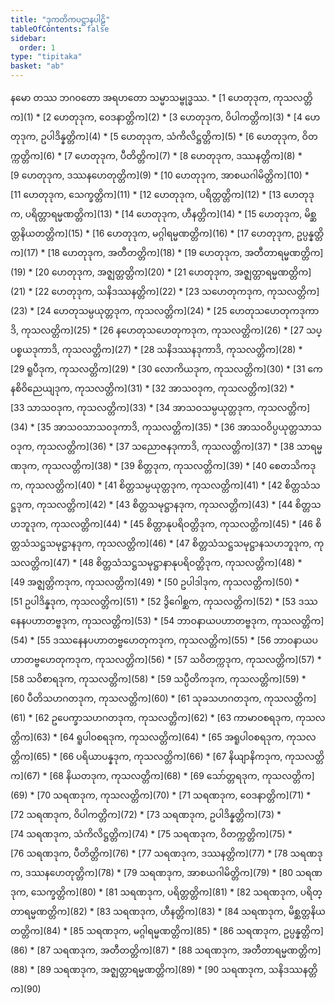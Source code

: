 ```yaml
---
title: "ဒုကတိကပဋ္ဌာနပါဠိ"
tableOfContents: false
sidebar:
  order: 1
type: "tipitaka"
basket: "ab"
---
```


<Paragraph number="1" type="center">
နမော တဿ ဘဂဝတော အရဟတော သမ္မာသမ္ဗုဒ္ဓဿ.

</Paragraph>

<TableOfContents>
* [1 ဟေတုဒုက, ကုသလတ္တိက](1)
* [2 ဟေတုဒုက, ဝေဒနာတ္တိက](2)
* [3 ဟေတုဒုက, ဝိပါကတ္တိက](3)
* [4 ဟေတုဒုက, ဥပါဒိန္နတ္တိက](4)
* [5 ဟေတုဒုက, သံကိလိဋ္ဌတ္တိက](5)
* [6 ဟေတုဒုက, ဝိတက္ကတ္တိက](6)
* [7 ဟေတုဒုက, ပီတိတ္တိက](7)
* [8 ဟေတုဒုက, ဒဿနတ္တိက](8)
* [9 ဟေတုဒုက, ဒဿနဟေတုတ္တိက](9)
* [10 ဟေတုဒုက, အာစယဂါမိတ္တိက](10)
* [11 ဟေတုဒုက, သေက္ခတ္တိက](11)
* [12 ဟေတုဒုက, ပရိတ္တတ္တိက](12)
* [13 ဟေတုဒုက, ပရိတ္တာရမ္မဏတ္တိက](13)
* [14 ဟေတုဒုက, ဟီနတ္တိက](14)
* [15 ဟေတုဒုက, မိစ္ဆတ္တနိယတတ္တိက](15)
* [16 ဟေတုဒုက, မဂ္ဂါရမ္မဏတ္တိက](16)
* [17 ဟေတုဒုက, ဥပ္ပန္နတ္တိက](17)
* [18 ဟေတုဒုက, အတီတတ္တိက](18)
* [19 ဟေတုဒုက, အတီတာရမ္မဏတ္တိက](19)
* [20 ဟေတုဒုက, အဇ္ဈတ္တတ္တိက](20)
* [21 ဟေတုဒုက, အဇ္ဈတ္တာရမ္မဏတ္တိက](21)
* [22 ဟေတုဒုက, သနိဒဿနတ္တိက](22)
* [23 သဟေတုကဒုက, ကုသလတ္တိက](23)
* [24 ဟေတုသမ္ပယုတ္တဒုက, ကုသလတ္တိက](24)
* [25 ဟေတုသဟေတုကဒုကာဒိ, ကုသလတ္တိက](25)
* [26 နဟေတုသဟေတုကဒုက, ကုသလတ္တိက](26)
* [27 သပ္ပစ္စယဒုကာဒိ, ကုသလတ္တိက](27)
* [28 သနိဒဿနဒုကာဒိ, ကုသလတ္တိက](28)
* [29 ရူပီဒုက, ကုသလတ္တိက](29)
* [30 လောကိယဒုက, ကုသလတ္တိက](30)
* [31 ကေနစိဝိညေယျဒုက, ကုသလတ္တိက](31)
* [32 အာသဝဒုက, ကုသလတ္တိက](32)
* [33 သာသဝဒုက, ကုသလတ္တိက](33)
* [34 အာသဝသမ္ပယုတ္တဒုက, ကုသလတ္တိက](34)
* [35 အာသဝသာသဝဒုကာဒိ, ကုသလတ္တိက](35)
* [36 အာသဝဝိပ္ပယုတ္တသာသဝဒုက, ကုသလတ္တိက](36)
* [37 သညောဇနဒုကာဒိ, ကုသလတ္တိက](37)
* [38 သာရမ္မဏဒုက, ကုသလတ္တိက](38)
* [39 စိတ္တဒုက, ကုသလတ္တိက](39)
* [40 စေတသိကဒုက, ကုသလတ္တိက](40)
* [41 စိတ္တသမ္ပယုတ္တဒုက, ကုသလတ္တိက](41)
* [42 စိတ္တသံသဋ္ဌဒုက, ကုသလတ္တိက](42)
* [43 စိတ္တသမုဋ္ဌာနဒုက, ကုသလတ္တိက](43)
* [44 စိတ္တသဟဘူဒုက, ကုသလတ္တိက](44)
* [45 စိတ္တာနုပရိဝတ္တိဒုက, ကုသလတ္တိက](45)
* [46 စိတ္တသံသဋ္ဌသမုဋ္ဌာနဒုက, ကုသလတ္တိက](46)
* [47 စိတ္တသံသဋ္ဌသမုဋ္ဌာနသဟဘူဒုက, ကုသလတ္တိက](47)
* [48 စိတ္တသံသဋ္ဌသမုဋ္ဌာနာနုပရိဝတ္တိဒုက, ကုသလတ္တိက](48)
* [49 အဇ္ဈတ္တိကဒုက, ကုသလတ္တိက](49)
* [50 ဥပါဒါဒုက, ကုသလတ္တိက](50)
* [51 ဥပါဒိန္နဒုက, ကုသလတ္တိက](51)
* [52 ဒွိဂေါစ္ဆက, ကုသလတ္တိက](52)
* [53 ဒဿနေနပဟာတဗ္ဗဒုက, ကုသလတ္တိက](53)
* [54 ဘာဝနာယပဟာတဗ္ဗဒုက, ကုသလတ္တိက](54)
* [55 ဒဿနေနပဟာတဗ္ဗဟေတုကဒုက, ကုသလတ္တိက](55)
* [56 ဘာဝနာယပဟာတဗ္ဗဟေတုကဒုက, ကုသလတ္တိက](56)
* [57 သဝိတက္ကဒုက, ကုသလတ္တိက](57)
* [58 သဝိစာရဒုက, ကုသလတ္တိက](58)
* [59 သပ္ပီတိကဒုက, ကုသလတ္တိက](59)
* [60 ပီတိသဟဂတဒုက, ကုသလတ္တိက](60)
* [61 သုခသဟဂတဒုက, ကုသလတ္တိက](61)
* [62 ဥပေက္ခာသဟဂတဒုက, ကုသလတ္တိက](62)
* [63 ကာမာဝစရဒုက, ကုသလတ္တိက](63)
* [64 ရူပါဝစရဒုက, ကုသလတ္တိက](64)
* [65 အရူပါဝစရဒုက, ကုသလတ္တိက](65)
* [66 ပရိယာပန္နဒုက, ကုသလတ္တိက](66)
* [67 နိယျာနိကဒုက, ကုသလတ္တိက](67)
* [68 နိယတဒုက, ကုသလတ္တိက](68)
* [69 သော်တ္တရဒုက, ကုသလတ္တိက](69)
* [70 သရဏဒုက, ကုသလတ္တိက](70)
* [71 သရဏဒုက, ဝေဒနာတ္တိက](71)
* [72 သရဏဒုက, ဝိပါကတ္တိက](72)
* [73 သရဏဒုက, ဥပါဒိန္နတ္တိက](73)
* [74 သရဏဒုက, သံကိလိဋ္ဌတ္တိက](74)
* [75 သရဏဒုက, ဝိတက္ကတ္တိက](75)
* [76 သရဏဒုက, ပီတိတ္တိက](76)
* [77 သရဏဒုက, ဒဿနတ္တိက](77)
* [78 သရဏဒုက, ဒဿနဟေတုတ္တိက](78)
* [79 သရဏဒုက, အာစယဂါမိတ္တိက](79)
* [80 သရဏဒုက, သေက္ခတ္တိက](80)
* [81 သရဏဒုက, ပရိတ္တတ္တိက](81)
* [82 သရဏဒုက, ပရိတ္တာရမ္မဏတ္တိက](82)
* [83 သရဏဒုက, ဟီနတ္တိက](83)
* [84 သရဏဒုက, မိစ္ဆတ္တနိယတတ္တိက](84)
* [85 သရဏဒုက, မဂ္ဂါရမ္မဏတ္တိက](85)
* [86 သရဏဒုက, ဥပ္ပန္နတ္တိက](86)
* [87 သရဏဒုက, အတီတတ္တိက](87)
* [88 သရဏဒုက, အတီတာရမ္မဏတ္တိက](88)
* [89 သရဏဒုက, အဇ္ဈတ္တာရမ္မဏတ္တိက](89)
* [90 သရဏဒုက, သနိဒဿနတ္တိက](90)
</TableOfContents>